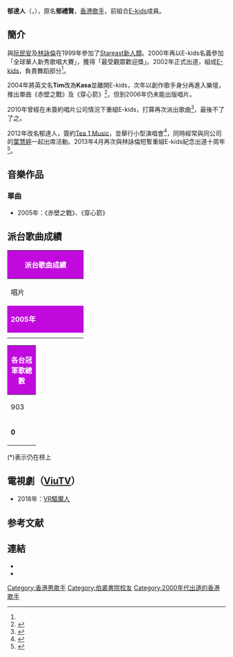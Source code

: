 {{Expand|time=2013-07-28T17:48:24+00:00}}
{{藝人
| 姓名 = 郁禮賢
| 其他藝名 = 郁達人
| 類型 = 男歌手
| 英文名 = Kasa Yuk
| 綽號 = Kasa、Tim
| 教育程度 = [[伯裘書院|伯裘書院]]畢業
| 出生日期 ={{Birth date and age|1981|7|20}}<ref name="one">{{cite news |title=E-kids紅的革命 |work=娛樂天 |publisher=[[壹本便利|壹本便利]] |location=香港 |date=2003-05-07 }}</ref>
| 出生地點 ={{BHKG}}
| 國籍 = {{CNHK}}
| 語言 = [[粵語|粵語]]、[[英語|英語]]、[[國語|國語]]
| 配偶 = Hera（2015年結婚）
| 兒女 = 郁子萱（Kara）<br>{{birth date and age|2017|7|0}}
| 出道作 = 《青春火花》（E-kids時期）<br>《赤壁之戰》（個人）
| 出道日期 = [[2002年|2002年]]
| 職業 = [[歌手|歌手]]
| 唱片公司 = [[東方魅力|東方魅力]]（2002－2006）<br>[[Tea_1_Music|Tea 1 Music]]（2012－）
| 經紀公司 = [[東方魅力|東方魅力]]（2002－2006）<br>[[Tea_1_Music|Tea 1 Music]]（2012－）
| 活躍年代 = 2002年－2005年，2012年至今
| 相關團體 = [[E-kids|E-kids]]
}}
'''郁達人'''（{{lang-en|'''Kasa Yuk'''}}，{{bd|1981年|7月20日|catIdx=C陳}}），原名'''郁禮賢'''，[[香港|香港]][[歌手|歌手]]，前組合[[E-kids|E-kids]]成員。

==簡介==
與[[阮民安|阮民安]]及[[林詠倫|林詠倫]]在1999年參加了[[Stareast新人類|Stareast新人類]]。2000年再以E-kids名義參加「全球華人新秀歌唱大賽」，獲得「最受觀眾歡迎獎」。2002年正式出道，組成[[E-kids|E-kids]]，負責舞蹈部分<ref name="one"/>。

2004年將英文名'''Tim'''改為'''Kasa'''並離開E-kids，次年以創作歌手身分再進入樂壇，推出單曲《赤壁之戰》及《穿心箭》<ref>{{cite news |title=實力唱作新人第二回 |publisher=[[新Monday|新Monday]] |location=香港 |date=2005-08-19 }}</ref>，但到2006年仍未能出版唱片。

2010年曾經在未簽約唱片公司情況下重組E-kids，打算再次派出歌曲<ref>{{cite news |title=E-Kids三月重組派新歌 |work=娛樂 |publisher=[[東方日報|東方日報]] |location=香港 |date=2010-01-08 }}</ref>，最後不了了之。

2012年改名郁達人，簽約[[Tea_1_Music|Tea 1 Music]]，並舉行小型演唱會<ref>{{cite news |title=郁達人告別E-Kids年代 |work=娛樂 |publisher=[[東方日報|東方日報]] |location=香港 |date=2012-02-03 }}</ref>，同時經常與同公司的[[葉慧婷|葉慧婷]]一起出席活動。2013年4月再次與林詠倫短暫重組E-kids紀念出道十周年<ref>{{cite news |title=E-Kids＠2開騷 暗寸Tommy「Hit」 |work=娛樂 |publisher=[[太陽報|太陽報]] |location=香港 |date=2013-04-08 }}</ref>。

== 音樂作品 ==
===單曲===
* 2005年：《赤壁之戰》、《穿心箭》

==派台歌曲成績==
{| class="wikitable" cellpadding="1"
|-
! style="background:#C109DE; color:white" colspan="7" | '''派台歌曲成績'''
|-
| width="160"| 唱片 || width="160"| 歌曲 || width="50"| 903 || width="50"| RTHK || width="50"| 997 || width="50"| TVB || width="180"| 備註
|-
! style="background:#C109DE; color:white" colspan="7" | '''2005年'''
|-
|  || 穿心箭 || - || - || - || - || 
|-
|  || 赤壁之戰 || - || - || - || - || 
|}
{| class="wikitable" cellpadding="1"
|-
! style="background:#C109DE; color:white" colspan="5" | '''各台冠軍歌總數'''
|-
| width="50"| 903 || width="50"| RTHK || width="50"| 997 || width="50"| TVB || width="160"| 備註
|-
| '''0''' || '''0''' || '''0''' || '''0''' || '''四台冠軍歌總數：0'''
|}

(*)表示仍在榜上

==電視劇（[[ViuTV|ViuTV]]）==
*2018年：[[VR驅魔人|VR驅魔人]]

==参考文献==
{{reflist}}

==連結==
<!-- ------ 請注意 -----
非官方成立的歌迷/影迷/支援者網站、網頁、部落格、論壇等的連結，以及YouTube、Google Video之類的影像連結並不適合放在維基百科條目裡，請參考「Wikipedia:不適合維基百科的文章」。 -->
*{{facebook|pages/Kasa郁達人/143823589023327}}
*{{Sinaweibo|1929238707}}

[[Category:香港男歌手|Category:香港男歌手]]
[[Category:伯裘書院校友|Category:伯裘書院校友]]
[[Category:2000年代出道的香港歌手|Category:2000年代出道的香港歌手]]